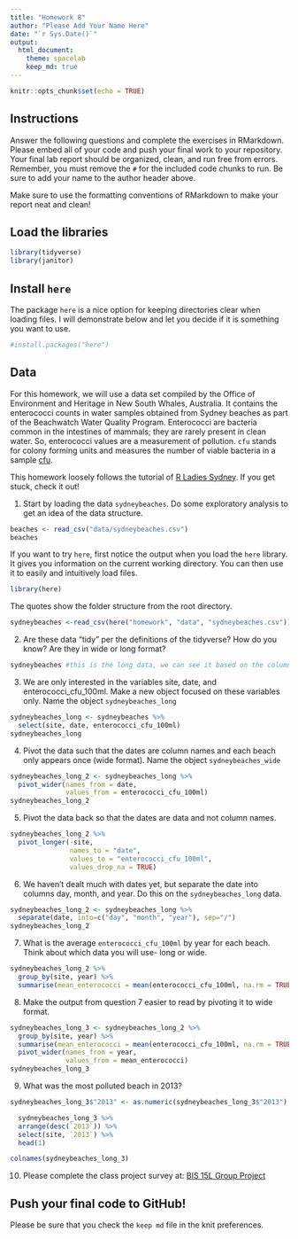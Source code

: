 ```yaml
---
title: "Homework 8"
author: "Please Add Your Name Here"
date: "`r Sys.Date()`"
output:
  html_document: 
    theme: spacelab
    keep_md: true
---
```


```r
knitr::opts_chunk$set(echo = TRUE)
```

## Instructions
Answer the following questions and complete the exercises in RMarkdown. Please embed all of your code and push your final work to your repository. Your final lab report should be organized, clean, and run free from errors. Remember, you must remove the `#` for the included code chunks to run. Be sure to add your name to the author header above.  

Make sure to use the formatting conventions of RMarkdown to make your report neat and clean!  

## Load the libraries
```r
library(tidyverse)
library(janitor)
``` 

## Install `here`
The package `here` is a nice option for keeping directories clear when loading files. I will demonstrate below and let you decide if it is something you want to use.  
```r
#install.packages("here")
```

## Data
For this homework, we will use a data set compiled by the Office of Environment and Heritage in New South Whales, Australia. It contains the enterococci counts in water samples obtained from Sydney beaches as part of the Beachwatch Water Quality Program. Enterococci are bacteria common in the intestines of mammals; they are rarely present in clean water. So, enterococci values are a measurement of pollution. `cfu` stands for colony forming units and measures the number of viable bacteria in a sample [cfu](https://en.wikipedia.org/wiki/Colony-forming_unit).   

This homework loosely follows the tutorial of [R Ladies Sydney](https://rladiessydney.org/). If you get stuck, check it out!  

1. Start by loading the data `sydneybeaches`. Do some exploratory analysis to get an idea of the data structure.
```r
beaches <- read_csv("data/sydneybeaches.csv")
beaches
```

If you want to try `here`, first notice the output when you load the `here` library. It gives you information on the current working directory. You can then use it to easily and intuitively load files.
```r
library(here)
```

The quotes show the folder structure from the root directory.
```r
sydneybeaches <-read_csv(here("homework", "data", "sydneybeaches.csv")) %>% clean_names()
```

2. Are these data "tidy" per the definitions of the tidyverse? How do you know? Are they in wide or long format?
```r
sydneybeaches #this is the long data, we can see it based on the column date.
```


3. We are only interested in the variables site, date, and enterococci_cfu_100ml. Make a new object focused on these variables only. Name the object `sydneybeaches_long`
```r
sydneybeaches_long <- sydneybeaches %>%
  select(site, date, enterococci_cfu_100ml)
sydneybeaches_long
```

4. Pivot the data such that the dates are column names and each beach only appears once (wide format). Name the object `sydneybeaches_wide`
```r
sydneybeaches_long_2 <- sydneybeaches_long %>% 
  pivot_wider(names_from = date,
              values_from = enterococci_cfu_100ml)
sydneybeaches_long_2
```

5. Pivot the data back so that the dates are data and not column names.
```r
sydneybeaches_long_2 %>% 
  pivot_longer(-site,
               names_to = "date",
               values_to = "enterococci_cfu_100ml", 
               values_drop_na = TRUE)
```

6. We haven't dealt much with dates yet, but separate the date into columns day, month, and year. Do this on the `sydneybeaches_long` data.
```r
sydneybeaches_long_2 <- sydneybeaches_long %>% 
  separate(date, into=c("day", "month", "year"), sep="/")
sydneybeaches_long_2
```

7. What is the average `enterococci_cfu_100ml` by year for each beach. Think about which data you will use- long or wide.
```r
sydneybeaches_long_2 %>%
  group_by(site, year) %>%
  summarise(mean_enterococci = mean(enterococci_cfu_100ml, na.rm = TRUE))
```

8. Make the output from question 7 easier to read by pivoting it to wide format.
```r
sydneybeaches_long_3 <- sydneybeaches_long_2 %>%
  group_by(site, year) %>%
  summarise(mean_enterococci = mean(enterococci_cfu_100ml, na.rm = TRUE)) %>%
  pivot_wider(names_from = year,
              values_from = mean_enterococci)
sydneybeaches_long_3
```

9. What was the most polluted beach in 2013?
```r
sydneybeaches_long_3$"2013" <- as.numeric(sydneybeaches_long_3$"2013")
```

```r
  sydneybeaches_long_3 %>%
  arrange(desc(`2013`)) %>%
  select(site, `2013`) %>%
  head(1)
```
```r
colnames(sydneybeaches_long_3)
```

10. Please complete the class project survey at: [BIS 15L Group Project](https://forms.gle/H2j69Z3ZtbLH3efW6)

## Push your final code to GitHub!
Please be sure that you check the `keep md` file in the knit preferences.   